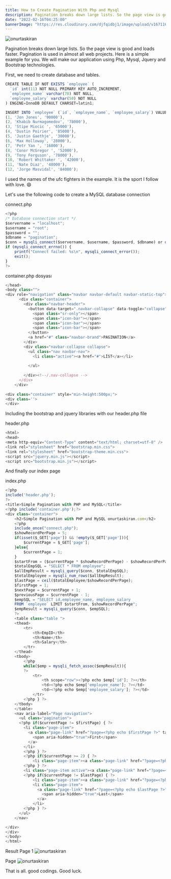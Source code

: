 ```yaml
---
title: How to Create Pagination With Php and Mysql
description: Pagination breaks down large lists. So the page view is good and loads faster. Pagination is used in almost all web projects. Here is a simple example for you.
date: "2022-02-16T04:25:00"
bannerImage: "https://res.cloudinary.com/djfqidbj1/image/upload/v1671165932/xpxsxzfrmaa0za4cjtfy.jpg"
---
```


<img className="w-full rounded-xl" src="https://res.cloudinary.com/djfqidbj1/image/upload/v1671165932/xpxsxzfrmaa0za4cjtfy.jpg" alt="onurtaskiran" />

Pagination breaks down large lists. So the page view is good and loads faster. Pagination is used in almost all web projects. Here is a simple example for you. We will make our application using Php, Mysql, Jquery and Bootstrap technologies.

First, we need to create database and tables.

```javascript
CREATE TABLE IF NOT EXISTS `employee` (
  `id` int(11) NOT NULL PRIMARY KEY AUTO_INCREMENT,
  `employee_name` varchar(70) NOT NULL,
  `employee_salary` varchar(50) NOT NULL
) ENGINE=InnoDB DEFAULT CHARSET=latin1;

INSERT INTO `employee` (`id`, `employee_name`, `employee_salary`) VALUES
(1, 'Jon Jones', '90000'),
(2, 'Khabib Nurmagomedov', '78000'),
(3, 'Stipe Miocic ', '65000'),
(4, 'Dustin Poirier', '85000'),
(5, 'Justin Gaethje', '30000'),
(6, 'Max Holloway', '28000'),
(7, 'Petr Yan ', '16000'),
(8, 'Conor McGregor ', '52000'),
(9, 'Tony Ferguson', '78000'),
(10, 'Robert Whittaker ', '42000'),
(11, 'Nate Diaz', '48000'),
(12, 'Jorge Masvidal', '84000');
```

I used the names of the ufc fighters in the example. It is the sport I follow with love. 😄

Let's use the following code to create a MySQL database connection

connect.php

```javascript
<?php
/* Database connection start */
$servername = "localhost";
$username = "root";
$password = "";
$dbname = "pagination";
$conn = mysqli_connect($servername, $username, $password, $dbname) or die("Connection failed: " . mysqli_connect_error());
if (mysqli_connect_errno()) {
    printf("Connect failed: %s\n", mysqli_connect_error());
    exit();
}
?>
```

container.php dosyası

```javascript
</head>
<body class="">
<div role="navigation" class="navbar navbar-default navbar-static-top">
      <div class="container">
        <div class="navbar-header">
          <button data-target=".navbar-collapse" data-toggle="collapse" class="navbar-toggle" type="button">
            <span class="sr-only"></span>
            <span class="icon-bar"></span>
            <span class="icon-bar"></span>
            <span class="icon-bar"></span>
          </button>
          <a href="#" class="navbar-brand">PAGINATION</a>
        </div>
        <div class="navbar-collapse collapse">
          <ul class="nav navbar-nav">
            <li class="active"><a href="#">LİST</a></li>
           
          </ul>
         
        </div><!--/.nav-collapse -->
      </div>
    </div>
	
<div class="container" style="min-height:500px;">
<div class=''>
</div>
```

Including the bootstrap and jquery libraries with our header.php file

header.php

```javascript
<html>
<head>
<meta http-equiv="Content-Type" content="text/html; charset=utf-8" />
<link rel="stylesheet" href="bootstrap.min.css">
<link rel="stylesheet" href="bootstrap-theme.min.css">
<script src="jquery.min.js"></script>
<script src="bootstrap.min.js"></script>
```

And finally our index page

index.php

```javascript
<?php 
include('header.php');
?>
<title>Simple Pagination with PHP and MySQL</title>
<?php include('container.php');?>
<div class="container">
	<h2>Simple Pagination with PHP and MySQL onurtaskiran.com</h2>		
	<?php
	include_once("connect.php");
	$showRecordPerPage = 5;
	if(isset($_GET['page']) && !empty($_GET['page'])){
		$currentPage = $_GET['page'];
	}else{
		$currentPage = 1;
	}
	$startFrom = ($currentPage * $showRecordPerPage) - $showRecordPerPage;
	$totalEmpSQL = "SELECT * FROM employee";
	$allEmpResult = mysqli_query($conn, $totalEmpSQL);
	$totalEmployee = mysqli_num_rows($allEmpResult);
	$lastPage = ceil($totalEmployee/$showRecordPerPage);
	$firstPage = 1;
	$nextPage = $currentPage + 1;
	$previousPage = $currentPage - 1;
	$empSQL = "SELECT id,employee_name, employee_salary 
	FROM `employee` LIMIT $startFrom, $showRecordPerPage";
	$empResult = mysqli_query($conn, $empSQL);		
	?>	
	<table class="table ">
	<thead> 
		<tr> 
			<th>EmpID</th> 
			<th>Name</th> 
			<th>Salary</th>
		</tr> 
	</thead> 
	<tbody> 
		<?php 
		while($emp = mysqli_fetch_assoc($empResult)){
		?>
			<tr> 
				<th scope="row"><?php echo $emp['id']; ?></th> 
				<td><?php echo $emp['employee_name']; ?></td> 
				<td><?php echo $emp['employee_salary']; ?></td> 
			</tr> 
		<?php } ?>
	</tbody> 
	</table>
	<nav aria-label="Page navigation">
	  <ul class="pagination">
	  <?php if($currentPage != $firstPage) { ?>
		<li class="page-item">
		  <a class="page-link" href="?page=<?php echo $firstPage ?>" tabindex="-1" aria-label="Previous">
			<span aria-hidden="true">First</span>			
		  </a>
		</li>
		<?php } ?>
		<?php if($currentPage >= 2) { ?>
			<li class="page-item"><a class="page-link" href="?page=<?php echo $previousPage ?>"><?php echo $previousPage ?></a></li>
		<?php } ?>
		<li class="page-item active"><a class="page-link" href="?page=<?php echo $currentPage ?>"><?php echo $currentPage ?></a></li>
		<?php if($currentPage != $lastPage) { ?>
			<li class="page-item"><a class="page-link" href="?page=<?php echo $nextPage ?>"><?php echo $nextPage ?></a></li>
			<li class="page-item">
			  <a class="page-link" href="?page=<?php echo $lastPage ?>" aria-label="Next">
				<span aria-hidden="true">Last</span>
			  </a>
			</li>
		<?php } ?>
	  </ul>
	</nav>

</div>
</div>
</body>
</html>
```

Result Page 1
<img className="w-full" src="https://res.cloudinary.com/djfqidbj1/image/upload/v1704627164/i1rror5vy9kslpozb7gt.png" alt="onurtaskiran" />

Page <img className="w-full" src="https://res.cloudinary.com/djfqidbj1/image/upload/v1704627164/pyjdvns5pntqcbdv6y2u.png" alt="onurtaskiran" />

That is all. good codings. Good luck.